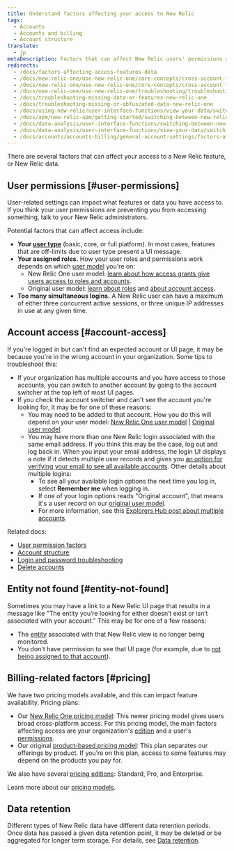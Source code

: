 ```yaml
---
title: Understand factors affecting your access to New Relic
tags:
  - Accounts
  - Accounts and billing
  - Account structure
translate:
  - jp
metaDescription: Factors that can affect New Relic users' permissions and access to features, data, and accounts. 
redirects:
  - /docs/factors-affecting-access-features-data
  - /docs/new-relic-one/use-new-relic-one/core-concepts/cross-account-features-security-new-relic-one
  - /docs/new-relic-one/use-new-relic-one/core-concepts/cross-account-features-security
  - /docs/new-relic-one/use-new-relic-one/troubleshooting/troubleshooting-missing-or-obfuscated-data-new-relic-one
  - /docs/troubleshooting-missing-data-or-features-new-relic-one
  - /docs/troubleshooting-missing-or-obfuscated-data-new-relic-one
  - /docs/using-new-relic/user-interface-functions/view-your-data/switch-between-new-relic-products
  - /docs/apm/new-relic-apm/getting-started/switching-between-new-relic-products
  - /docs/data-analysis/user-interface-functions/switching-between-new-relic-products
  - /docs/data-analysis/user-interface-functions/view-your-data/switching-between-new-relic-products
  - /docs/accounts/accounts-billing/general-account-settings/factors-affecting-access-features-data
---
```


There are several factors that can affect your access to a New Relic feature, or New Relic data.

## User permissions [#user-permissions]

User-related settings can impact what features or data you have access to. If you think your user permissions are preventing you from accessing something, talk to your New Relic administrators.

Potential factors that can affect access include:

* **Your [user type](/docs/accounts/accounts-billing/new-relic-one-user-management/user-type)** (basic, core, or full platform). In most cases, features that are off-limits due to user type present a UI message.
* **Your assigned roles.** How your user roles and permissions work depends on which [user model](/docs/accounts/original-accounts-billing/original-product-based-pricing/overview-user-models) you're on:
  * New Relic One user model: [learn about how access grants give users access to roles and accounts](/docs/accounts/accounts-billing/new-relic-one-user-management/user-management-concepts/#understand-concepts).
  * Original user model: [learn about roles](/docs/accounts/original-accounts-billing/original-users-roles/users-roles-original-user-model/#roles) and [about account access](/docs/accounts/original-accounts-billing/original-users-roles/parent-child-account-structure).
* **Too many simultaneous logins.** A New Relic user can have a maximum of either three concurrent active sessions, or three unique IP addresses in use at any given time.

## Account access [#account-access]

If you're logged in but can't find an expected account or UI page, it may be because you're in the wrong account in your organization. Some tips to troubleshoot this:

* If your organization has multiple accounts and you have access to those accounts, you can switch to another account by going to the account switcher at the top left of most UI pages.
* If you check the account switcher and can't see the account you're looking for, it may be for one of these reasons:
  * You may need to be added to that account. How you do this will depend on your user model: [New Relic One user model](/docs/accounts/accounts-billing/account-structure/new-relic-account-structure/#account-access) \| [Original user model](/docs/accounts/original-accounts-billing/original-users-roles/original-account-structure).
  * You may have more than one New Relic login associated with the same email address. If you think this may be the case, log out and log back in. When you input your email address, the login UI displays a note if it detects multiple user records and gives you [an option for verifying your email to see all available accounts](/docs/accounts/accounts-billing/account-setup/troubleshoot-new-relics-password-email-address-login-problems/#verify-email). Other details about multiple logins:
    * To see all your available login options the next time you log in, select **Remember me** when logging in.
    * If one of your login options reads "Original account", that means it's a user record on our [original user model](/docs/accounts/original-accounts-billing/original-product-based-pricing/overview-user-models).
    * For more information, see this [Explorers Hub post about multiple accounts](https://discuss.newrelic.com/t/relic-solution-so-youve-created-a-new-account-and-cant-seem-to-access-your-old-account/113122).

Related docs:

* [User permission factors](#user-permissions)
* [Account structure](/docs/accounts/accounts-billing/new-relic-one-pricing-users/account-user-structure)
* [Login and password troubleshooting](/docs/accounts/install-new-relic/account-setup/troubleshoot-password-email-address-login-problems)
* [Delete accounts](/docs/accounts/accounts-billing/account-setup/downgradecancel-account#cancel-single-account)

## Entity not found [#entity-not-found]

Sometimes you may have a link to a New Relic UI page that results in a message like "The entity you’re looking for either doesn’t exist or isn’t associated with your account." This may be for one of a few reasons:

* The [entity](/docs/new-relic-one/use-new-relic-one/core-concepts/what-entity-new-relic) associated with that New Relic view is no longer being monitored.
* You don't have permission to see that UI page (for example, due to [not being assigned to that account](#account-access)).

## Billing-related factors [#pricing]

We have two pricing models available, and this can impact feature availability. Pricing plans:

* Our [New Relic One pricing model](/docs/new-relic-one-pricing-billing): This newer pricing model gives users broad cross-platform access. For this pricing model, the main factors affecting access are your organization's [edition](https://newrelic.com/pricing) and a user's [permissions](#user-permissions).
* Our original [product-based pricing model](/docs/accounts/original-accounts-billing/product-pricing/product-based-pricing): This plan separates our offerings by product. If you’re on this plan, access to some features may depend on the products you pay for.

We also have several [pricing editions](https://newrelic.com/pricing): Standard, Pro, and Enterprise.

Learn more about our [pricing models](/docs/accounts/original-accounts-billing/original-product-based-pricing/overview-pricing-models).

## Data retention

Different types of New Relic data have different data retention periods. Once data has passed a given data retention point, it may be deleted or be aggregated for longer term storage. For details, see [Data retention](/docs/manage-stored-data).
